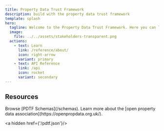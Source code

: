 ```yaml
---
title: Property Data Trust Framework
description: build with the property data trust framework
template: splash
hero:
  tagline: Welcome to the Property Data Trust Framework. Here you can learn about the framework, and how to use it.
  image:
    file: ../../assets/stakeholders-transparent.png
  actions:
    - text: Learn
      link: /reference/about/
      icon: right-arrow
      variant: primary
    - text: API Reference
      link: /api
      icon: rocket
      variant: secondary
---
```



## Resources

<CardGrid stagger>
    <Card title="Schemas" icon="open-book">
        Browse [PDTF Schemas](/schemas).
    </Card>
    <Card title="Open Property Data Association" icon="external">
        Learn more about the [open property data association](https://openpropdata.org.uk/).
    </Card>
</CardGrid>

<a hidden href={'/pdtf.json'}/>
